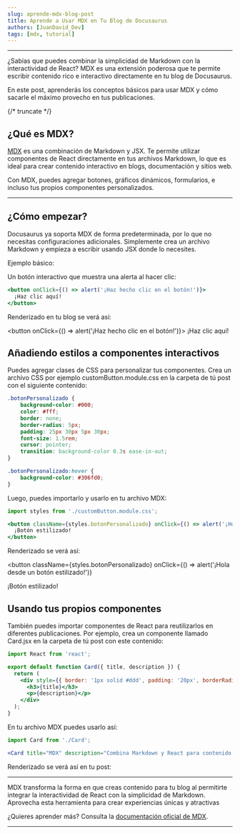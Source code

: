 ```yaml
---
slug: aprende-mdx-blog-post
title: Aprende a Usar MDX en Tu Blog de Docusaurus
authors: [JuanDavid_Dev]
tags: [mdx, tutorial]
---
```


---

¿Sabías que puedes combinar la simplicidad de Markdown con la interactividad de React? MDX es una extensión poderosa que te permite escribir contenido rico e interactivo directamente en tu blog de Docusaurus.

En este post, aprenderás los conceptos básicos para usar MDX y cómo sacarle el máximo provecho en tus publicaciones.

{/* truncate */}

## ¿Qué es MDX?

[MDX](https://mdxjs.com/) es una combinación de Markdown y JSX. Te permite utilizar componentes de React directamente en tus archivos Markdown, lo que es ideal para crear contenido interactivo en blogs, documentación y sitios web.

Con MDX, puedes agregar botones, gráficos dinámicos, formularios, e incluso tus propios componentes personalizados.

---

## ¿Cómo empezar?

Docusaurus ya soporta MDX de forma predeterminada, por lo que no necesitas configuraciones adicionales. Simplemente crea un archivo Markdown y empieza a escribir usando JSX donde lo necesites.

Ejemplo básico: 

Un botón interactivo que muestra una alerta al hacer clic:

  ```jsx
  <button onClick={() => alert('¡Haz hecho clic en el botón!')}>
    ¡Haz clic aquí!
  </button>
  ```

Renderizado en tu blog se verá así:

  <button onClick={() => alert('¡Haz hecho clic en el botón!')}> ¡Haz clic aquí! </button>

## Añadiendo estilos a componentes interactivos

Puedes agregar clases de CSS para personalizar tus componentes. Crea un archivo CSS por ejemplo customButton.module.css en la carpeta de tú post con el siguiente contenido:

  ```css
  .botonPersonalizado {
      background-color: #000;
      color: #fff;
      border: none;
      border-radius: 5px;
      padding: 25px 30px 5px 30px;
      font-size: 1.5rem;
      cursor: pointer;
      transition: background-color 0.3s ease-in-out;
  }

  .botonPersonalizado:hover {
      background-color: #306fd0;
  }
  ```

Luego, puedes importarlo y usarlo en tu archivo MDX:

  ```jsx
  import styles from './customButton.module.css';

  <button className={styles.botonPersonalizado} onClick={() => alert('¡Hola desde un botón estilizado!')}>
    ¡Botón estilizado!
  </button>
  ```

Renderizado se verá así:


<button
  className={styles.botonPersonalizado}
  onClick={() => alert('¡Hola desde un botón estilizado!')}
>
  ¡Botón estilizado!
</button>

## Usando tus propios componentes

También puedes importar componentes de React para reutilizarlos en diferentes publicaciones. Por ejemplo, crea un componente llamado Card.jsx en la carpeta de tú post con este contenido:

  ```jsx 
  import React from 'react';

  export default function Card({ title, description }) {
    return (
      <div style={{ border: '1px solid #ddd', padding: '20px', borderRadius: '5px' }}>
        <h3>{title}</h3>
        <p>{description}</p>
      </div>
    );
  }
  ```

En tu archivo MDX puedes usarlo así:

  ```jsx
  import Card from './Card';
  
  <Card title="MDX" description="Combina Markdown y React para contenido interactivo." />
  ```

Renderizado se verá así en tu post:


<Card title="MDX" description="Combina Markdown y React para contenido interactivo." />

---

MDX transforma la forma en que creas contenido para tu blog al permitirte integrar la interactividad de React con la simplicidad de Markdown. Aprovecha esta herramienta para crear experiencias únicas y atractivas

¿Quieres aprender más? Consulta la [documentación oficial de MDX](https://mdxjs.com/).

---
